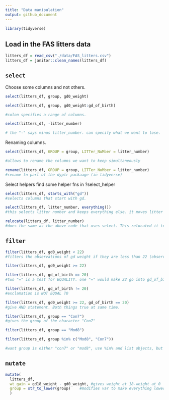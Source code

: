 ```yaml
---
title: "Data manipulation"
output: github_document
---
```


```r
library(tidyverse)
```

## Load in the FAS litters data

```r
litters_df = read_csv("./data/FAS_litters.csv")
litters_df = janitor::clean_names(litters_df)

```

## `select`

Choose some columns and not others.

```r
select(litters_df, group, gd0_weight)
```

```r
select(litters_df, group, gd0_weight:gd_of_birth)

#colon specifies a range of columns. 
```

```r
select(litters_df, -litter_number)

# the "-" says minus litter_number. can specify what we want to lose.
```

Renaming columns. 

```r
select(litters_df, GROUP = group, LITTer_NuMber = litter_number)

#allows to rename the columns we want to keep simultaneously 
```

```r
rename(litters_df, GROUP = group, LITTer_NuMber = litter_number)
#rename fn part of the dyplr packaage (in tidyverse)
```


Select helpers
find some helper fns in ?select_helper

```r
select(litters_df, starts_with("gd"))
#selects columns that start with gd. 
```


```r
select(litters_df, litter_number, everything())
#this selects litter number and keeps everything else. it moves litter number to the beginning. 
```

```r
relocate(litters_df, litter_number)
#does the same as the above code that uses select. This relocated it to the beginning. 
```

## `filter`

```r
filter(litters_df, gd0_weight < 22)
#filters the observations of gd weight if they are less than 22 (observaion of <22)
```

```r
filter(litters_df, gd0_weight >= 22)
```

```r
filter(litters_df, gd_of_birth == 20)
#two "=" is a test for EQUALITY. one "=" would make 22 go into gd_of_birth vector. 
```

```r
filter(litters_df, gd_of_birth != 20)
#exclamation is NOT EQUAL TO 
```


```r
filter(litters_df, gd0_weight >= 22, gd_of_birth == 20)
#give AND statement. Both things true at same time.
```

```r
filter(litters_df, group == "Con7")
#gives the group of the character "Con7"
```

```r
filter(litters_df, group == "Mod8")

```

```r
filter(litters_df, group %in% c("Mod8", "Con7"))

#want group is either "con7" or "mod8", use %in% and list objects, but they're characters, so make sure "c" is there.
```

## `mutate`

```r
mutate(
  litters_df, 
  wt_gain = gd18_weight - gd0_weight, #gives weight at 18-weight at 0
  group = str_to_lower(group)    #modifies var to make everything lowercase. 
  )
```

